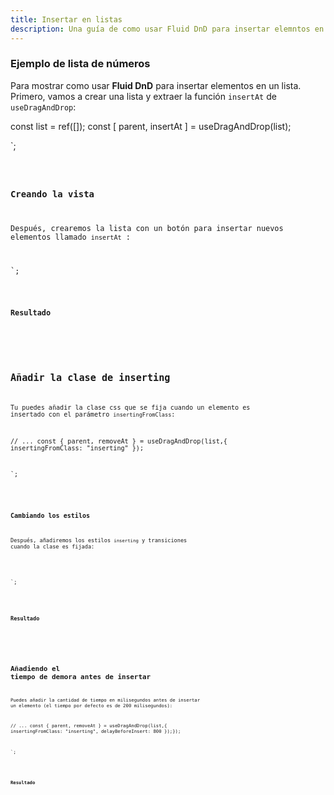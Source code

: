 ```yaml
---
title: Insertar en listas
description: Una guía de como usar Fluid DnD para insertar elemntos en una lista.
---
```



### Ejemplo de lista de números

Para mostrar como usar **Fluid DnD** para insertar elementos en un lista.
Primero, vamos a crear una lista y extraer la función `insertAt` de `useDragAndDrop`:


const list = ref([]);
const [ parent, insertAt ] = useDragAndDrop(list);

</script>`;



<Code code={listOfNumbers} lang="vue" mark={highlightsListOfNumbers} />

### Creando la vista

Después, crearemos la lista con un botón para insertar nuevos elementos llamado `insertAt` :


<template>
   <ul ref="parent" class="number-list">
    <li class="number" v-for="(element, index) in list" :index="index" :key="element">
      {{ element }}
    </li>
  </ul>
  <button class="insert-button" @click="insertAt(list.length, list.length)">+</button>
</template>
`;

<Code code={listOfNumbersDroppable} lang="vue" mark={highlightsDroppable} />

### Resultado

<div class="p-8 bg-[var(--sl-color-gray-6)]">
  <ListWithInsert client:load />
</div>

## Añadir la clase de inserting

Tu puedes añadir la clase css que se fija cuando un elemento es insertado con el parámetro `insertingFromClass`:

// ...
const { parent, removeAt } = useDragAndDrop(list,{
  insertingFromClass: "inserting"
});

</script>`;

<Code code={listOfNumbersWithRemovingClass} lang="vue" mark={highlightsRemovingClass}/>

### Cambiando los estilos

Después, añadiremos los estilos `inserting` y transiciones cuando la clase es fijada:


<style scoped>
.number{
  /*
      ...
  */
  opacity: 1;
  transition: opacity 200ms ease;
}
.number.inserting{
  opacity: 0;
}
</style>
`;

<Code code={stylesRemovingClass} lang="vue" mark={highlightsStylesRemovingClass} />

### Resultado

<div class="p-8 bg-[var(--sl-color-gray-6)]">
  <ListWithInsert insertingFromClass="inserting" client:load  />
</div>

## Añadiendo el tiempo de demora antes de insertar

Puedes añadir la cantidad de tiempo en milisegundos antes de insertar un elemento (el tiempo por defecto es de 200 milisegundos):

// ...
const { parent, removeAt } = useDragAndDrop(list,{
  insertingFromClass: "inserting",
  delayBeforeInsert: 800
});});

</script>`;

<Code code={listOfNumbersDelay} lang="vue" mark={highlightsDelay}/>

### Resultado

<div class="p-8 bg-[var(--sl-color-gray-6)]">
  <ListWithInsert insertingFromClass="inserting" delayBeforeInsert={800} client:load  />
</div>